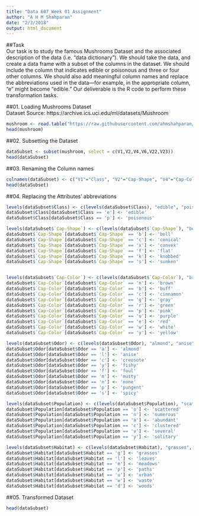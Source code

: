```yaml
---
title: "Data 607_Week 01 Assignment"
author: "A H M Shahparan"
date: "2/3/2018"
output: html_document
---
```


##Task<br />
Our task is to study the famous Mushrooms Dataset and the associated description of the data (i.e. “data dictionary”). We should take the data, and create a data frame with a subset of the columns in the dataset. We should include the column that indicates edible or poisonous and three or four other columns. We should also add meaningful column names and replace the abbreviations used in the data—for example, in the appropriate column, “e” might become “edible.” Our deliverable is the R code to perform these transformation tasks.

##01. Loading Mushrooms Dataset<br />
Dataset Source: https://archive.ics.uci.edu/ml/datasets/Mushroom
```r
mushroom <- read.table("https://raw.githubusercontent.com/ahmshahparan/DATA607_WEEK01/master/agaricus-lepiota.data", sep=",")
head(mushroom)
```

##02. Subsetting the Dataset<br />
```r
dataSubset <- subset(mushroom, select = c(V1,V2,V4,V6,V22,V23))
head(dataSubset)
```

##03. Renaming the Column names<br />
```r
colnames(dataSubset) <- c("V1"="Class", "V2"="Cap-Shape", "V4"="Cap-Color", "V6"="Odor", "V22"="Population","V23"="Habitat")
head(dataSubset)
```

##04. Replacing the Attributes' abbreviations<br />
```r
levels(dataSubset$Class) <- c(levels(dataSubset$Class), "edible", "poisonous")
dataSubset$Class[dataSubset$Class == 'e'] <- 'edible'
dataSubset$Class[dataSubset$Class == 'p'] <- 'poisonous'

levels(dataSubset$`Cap-Shape`) <- c(levels(dataSubset$`Cap-Shape`), "bell", "conical", "convex", "flat", "knobbed", "sunken")
dataSubset$`Cap-Shape`[dataSubset$`Cap-Shape` == 'b'] <- 'bell'
dataSubset$`Cap-Shape`[dataSubset$`Cap-Shape` == 'c'] <- 'conical'
dataSubset$`Cap-Shape`[dataSubset$`Cap-Shape` == 'x'] <- 'convex'
dataSubset$`Cap-Shape`[dataSubset$`Cap-Shape` == 'f'] <- 'flat'
dataSubset$`Cap-Shape`[dataSubset$`Cap-Shape` == 'k'] <- 'knobbed'
dataSubset$`Cap-Shape`[dataSubset$`Cap-Shape` == 's'] <- 'sunken'


levels(dataSubset$`Cap-Color`) <- c(levels(dataSubset$`Cap-Color`), "brown", "buff", "cinnamon", "gray", "green", "pink", "purple", "red", "white", "yellow")
dataSubset$`Cap-Color`[dataSubset$`Cap-Color` == 'n'] <- 'brown'
dataSubset$`Cap-Color`[dataSubset$`Cap-Color` == 'b'] <- 'buff'
dataSubset$`Cap-Color`[dataSubset$`Cap-Color` == 'c'] <- 'cinnamon'
dataSubset$`Cap-Color`[dataSubset$`Cap-Color` == 'g'] <- 'gray'
dataSubset$`Cap-Color`[dataSubset$`Cap-Color` == 'r'] <- 'green'
dataSubset$`Cap-Color`[dataSubset$`Cap-Color` == 'p'] <- 'pink'
dataSubset$`Cap-Color`[dataSubset$`Cap-Color` == 'u'] <- 'purple'
dataSubset$`Cap-Color`[dataSubset$`Cap-Color` == 'e'] <- 'red'
dataSubset$`Cap-Color`[dataSubset$`Cap-Color` == 'w'] <- 'white'
dataSubset$`Cap-Color`[dataSubset$`Cap-Color` == 'y'] <- 'yellow'

levels(dataSubset$Odor) <- c(levels(dataSubset$Odor), "almond", "anise", "creosote", "fishy", "foul", "musty", "none", "pungent", "spicy")
dataSubset$Odor[dataSubset$Odor == 'a'] <- 'almond'
dataSubset$Odor[dataSubset$Odor == 'l'] <- 'anise'
dataSubset$Odor[dataSubset$Odor == 'c'] <- 'creosote'
dataSubset$Odor[dataSubset$Odor == 'y'] <- 'fishy'
dataSubset$Odor[dataSubset$Odor == 'f'] <- 'foul'
dataSubset$Odor[dataSubset$Odor == 'm'] <- 'musty'
dataSubset$Odor[dataSubset$Odor == 'n'] <- 'none'
dataSubset$Odor[dataSubset$Odor == 'p'] <- 'pungent'
dataSubset$Odor[dataSubset$Odor == 's'] <- 'spicy'

levels(dataSubset$Population) <- c(levels(dataSubset$Population), "scattered", "numerous", "abundant", "clustered", "several", "solitary")
dataSubset$Population[dataSubset$Population == 's'] <- 'scattered'
dataSubset$Population[dataSubset$Population == 'n'] <- 'numerous'
dataSubset$Population[dataSubset$Population == 'a'] <- 'abundant'
dataSubset$Population[dataSubset$Population == 'c'] <- 'clustered'
dataSubset$Population[dataSubset$Population == 'v'] <- 'several'
dataSubset$Population[dataSubset$Population == 'y'] <- 'solitary'

levels(dataSubset$Habitat) <- c(levels(dataSubset$Habitat), "grasses", "leaves", "meadows", "paths", "urban", "waste", "woods")
dataSubset$Habitat[dataSubset$Habitat == 'g'] <- 'grasses'
dataSubset$Habitat[dataSubset$Habitat == 'l'] <- 'leaves'
dataSubset$Habitat[dataSubset$Habitat == 'm'] <- 'meadows'
dataSubset$Habitat[dataSubset$Habitat == 'p'] <- 'paths'
dataSubset$Habitat[dataSubset$Habitat == 'u'] <- 'urban'
dataSubset$Habitat[dataSubset$Habitat == 'w'] <- 'waste'
dataSubset$Habitat[dataSubset$Habitat == 'd'] <- 'woods'
```

##05. Transformed Dataset<br />
```r
head(dataSubset)
```

